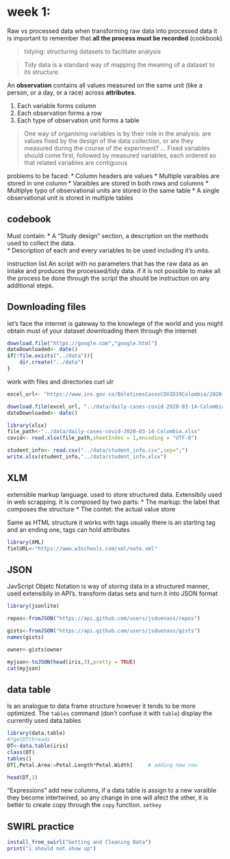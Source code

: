 # week 1:
Raw vs processed data
when transforming raw data into processed data it is important to remember that  __all the process must be recorded__ (cookbook)

> tidying:  structuring datasets to facilitate analysis

> Tidy data is a standard way of mapping the meaning of a dataset to its structure. 

An __observation__ contains all values measured on the same unit (like a person, or a day, or a race) across __attributes__.


1. Each variable forms column
2. Each observation forms a row
3. Each type of observation unit forms a table


>One way of organising variables is by their role in the analysis: are values fixed by the design of the data collection, or are they measured during the course of the experiment? ... Fixed variables should come first, followed by measured variables, each ordered so that related variables are contiguous 


problems to be faced:
* Column headers are values
* Multiple varaibles are stored in one column
* Varaibles are stored in both rows and columns 
* Multiplye typo of observational units are stored in the same table
* A single observational unit is stored in multiple tables


## codebook 
Must contain:
* A "Study design" section, a description on the methods used to collect the data.  
* Description of each and every variables to be used including it's units.

instruction list
An script with no parameters that has the raw data as an intake and produces the processed/tidy data. if it is not possible to make all the process be done through the script the should be instruction on any additional steps.

## Downloading files
let's face the internet is gateway to the knowlege of the world and you might obtain must of your dataset downloading them through the internet

```{r eval=FALSE}
download.file("https://google.com","google.html")
dateDownloaded<- date()
if(!file.exists("../data")){
    dir.create("../data")
}
```

work with files and directories curl ulr
```{r eval=FALSE}

excel_url<- "https://www.ins.gov.co/BoletinesCasosCOVID19Colombia/2020-03-14.xlsx?accessType=DOWNLOAD"

download.file(excel_url, "../data/daily-cases-covid-2020-03-14-Colombia.xlsx",method="curl")
dateDownloaded<- date()


```

```{r eval=FALSE}
library(xlsx)
file_path<-"../data/daily-cases-covid-2020-03-14-Colombia.xlsx"
covid<- read.xlsx(file_path,sheetIndex = 1,encoding = "UTF-8")

student_info<- read.csv("../data/student_info.csv",sep=";")
write.xlsx(student_info,"../data/student_info.xlsx")
```


## XLM
extensible markup language. used to store structured data. Extensibily used in web scrapping. It is composed by two parts:
* The markup: the label that composes the structure
* The contet: the actual value store

Same as HTML structure it works with tags usually there is an starting tag and an ending one, tags can hold attributes
```{r eval= FALSE}
library(XML)
fielURL<-"https://www.w3schools.com/xml/note.xml"

```

## JSON
JavScript Objetc Notation is way of storing data in a structured manner, used extensibily in API's.  transform datas sets and turn it into JSON format

```{r}
library(jsonlite)

repos<-fromJSON("https://api.github.com/users/jsduenass/repos")

gists<-fromJSON("https://api.github.com/users/jsduenass/gists")
names(gists)

owner<-gists$owner

myjson<-toJSON(head(iris,3),pretty = TRUE)
cat(myjson)
```


## data table
Is an analogue to data frame structure however it tends to be more optimized. The ```tables``` command (don't confuse it with ```table```) display the currently used data.tables  
```{r}
library(data.table)
#?getDTthreads
DT<-data.table(iris)
class(DT)
tables()
DT[,Petal.Area:=Petal.Length*Petal.Width]     # adding new row

head(DT,3)
```
"Expressions" add new columns,  if  a data table is assign to a new varaible they become intertwined, so any change in one will afect the other, it is better to create copy through the ```copy``` function.
```setkey```


## SWIRL practice

```{r eval=FALSE}
install_from_swirl("Getting and Cleaning Data")
print("i should not show up")
```


